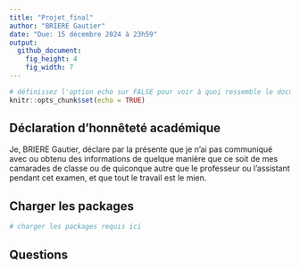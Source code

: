 ```yaml
---
title: "Projet_final"
author: "BRIERE Gautier"
date: "Due: 15 décembre 2024 à 23h59"
output: 
  github_document: 
    fig_height: 4
    fig_width: 7
---
```


```r
# définissez l'option echo sur FALSE pour voir à quoi ressemble le document avec le code supprimé
knitr::opts_chunk$set(echo = TRUE)
```

## Déclaration d'honnêteté académique

Je, BRIERE Gautier, déclare par la présente que je n'ai pas communiqué avec ou obtenu des informations de quelque manière que ce soit de mes camarades de classe ou de quiconque autre que le professeur ou l'assistant pendant cet examen, et que tout le travail est le mien.

## Charger les packages

```r
# charger les packages requis ici
```

## Questions

